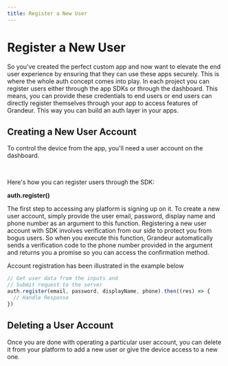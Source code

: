 ```yaml
---
title: Register a New User 
---
```


# Register a New User
So you've created the perfect custom app and now want to elevate the end user experience by ensuring that they can use these apps securely. This is where the whole auth concept comes into play. 
In each project you can register users either through the app SDKs or through the dashboard. This means, you can provide these credentials to end users or end users can directly register themselves through your app to access features of Grandeur. This way you can build an auth layer in your apps.

## Creating a New User Account

To control the device from the app, you'll need a user account on the dashboard. 

<ReactPlayer playing controls volume={0} width={832} height={468} url="/demos/guides/user-add.webm" /><br />

Here's how you can register users through the SDK: 

**auth.register()**

The first step to accessing any platform is signing up on it. To create a new user account, simply provide the user email, password, display name and phone number as an argument to this function. Registering a new user account with SDK involves verification from our side to protect you from bogus users. So when you execute this function, Grandeur automatically sends a verification code to the phone number provided in the argument and returns you a promise so you can access the confirmation method.

Account registration has been illustrated in the example below

```js
// Get user data from the inputs and
// Submit request to the server
auth.register(email, password, displayName, phone).then((res) => {
  // Handle Response
})
```

## Deleting a User Account

Once you are done with operating a particular user account, you can delete it from your platform to add a new user or give the device access to a new one. 